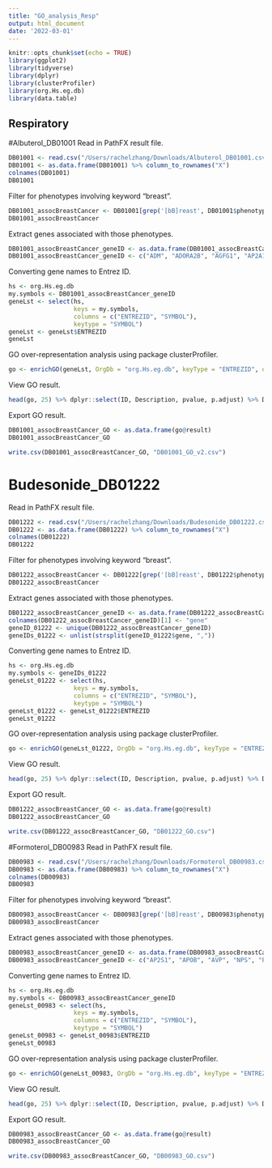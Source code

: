 ```yaml
---
title: "GO_analysis_Resp"
output: html_document
date: '2022-03-01'
---
```


```r
knitr::opts_chunk$set(echo = TRUE)
library(ggplot2)
library(tidyverse)
library(dplyr)
library(clusterProfiler)
library(org.Hs.eg.db)
library(data.table)
```

## Respiratory

#Albuterol_DB01001
Read in PathFX result file.

```r
DB01001 <- read.csv("/Users/rachelzhang/Downloads/Albuterol_DB01001.csv")
DB01001 <- as.data.frame(DB01001) %>% column_to_rownames("X")
colnames(DB01001)
DB01001
```

Filter for phenotypes involving keyword "breast".

```r
DB01001_assocBreastCancer <- DB01001[grep('[bB]reast', DB01001$phenotype), ]
DB01001_assocBreastCancer
```
Extract genes associated with those phenotypes.

```r
DB01001_assocBreastCancer_geneID <- as.data.frame(DB01001_assocBreastCancer$genes)
DB01001_assocBreastCancer_geneID <- c("ADM", "ADORA2B", "AGFG1", "AP2A1", "APOB", "BIN1", "CALCR", "CD4", "CGA", "CRH", "CTTN", "CYP3A4", "DAB2", "EGF", "EGFR", "FNBP1L", "GHRH", "GNAS", "GRB2", "HGS", "HIP1", "IGF2R", "LHB", "LHCGR", "PTH", "PTH1R", "PTHLH", "REPS1", "REPS2", "SH3GL2", "SH3KBP1", "SNX9", "SYNJ2", "TFRC", "TRIP10", "VIP", "WASL", "WNT5A", "NPS", "AVP", "AP2S1" )
```

Converting gene names to Entrez ID.

```r
hs <- org.Hs.eg.db
my.symbols <- DB01001_assocBreastCancer_geneID
geneLst <- select(hs, 
                  keys = my.symbols,
                  columns = c("ENTREZID", "SYMBOL"),
                  keytype = "SYMBOL")
geneLst <- geneLst$ENTREZID
geneLst
```

GO over-representation analysis using package clusterProfiler.

```r
go <- enrichGO(geneLst, OrgDb = "org.Hs.eg.db", keyType = "ENTREZID", ont = "ALL", readable = TRUE)
```

View GO result.

```r
head(go, 25) %>% dplyr::select(ID, Description, pvalue, p.adjust) %>% DT::datatable(elementId = "goEle")
```

Export GO result.

```r
DB01001_assocBreastCancer_GO <- as.data.frame(go@result)
DB01001_assocBreastCancer_GO

write.csv(DB01001_assocBreastCancer_GO, "DB01001_GO_v2.csv")
```

# Budesonide_DB01222
Read in PathFX result file.

```r
DB01222 <- read.csv("/Users/rachelzhang/Downloads/Budesonide_DB01222.csv")
DB01222 <- as.data.frame(DB01222) %>% column_to_rownames("X")
colnames(DB01222)
DB01222
```

Filter for phenotypes involving keyword "breast".

```r
DB01222_assocBreastCancer <- DB01222[grep('[bB]reast', DB01222$phenotype), ]
DB01222_assocBreastCancer
```

Extract genes associated with those phenotypes.

```r
DB01222_assocBreastCancer_geneID <- as.data.frame(DB01222_assocBreastCancer$genes)
colnames(DB01222_assocBreastCancer_geneID)[1] <- "gene"
geneID_01222 <- unique(DB01222_assocBreastCancer_geneID)
geneIDs_01222 <- unlist(strsplit(geneID_01222$gene, ","))
```

Converting gene names to Entrez ID.

```r
hs <- org.Hs.eg.db
my.symbols <- geneIDs_01222
geneLst_01222 <- select(hs, 
                  keys = my.symbols,
                  columns = c("ENTREZID", "SYMBOL"),
                  keytype = "SYMBOL")
geneLst_01222 <- geneLst_01222$ENTREZID
geneLst_01222
```

GO over-representation analysis using package clusterProfiler.

```r
go <- enrichGO(geneLst_01222, OrgDb = "org.Hs.eg.db", keyType = "ENTREZID", ont = "ALL", readable = TRUE)
```

View GO result.

```r
head(go, 25) %>% dplyr::select(ID, Description, pvalue, p.adjust) %>% DT::datatable(elementId = "goEle")
```
Export GO result.

```r
DB01222_assocBreastCancer_GO <- as.data.frame(go@result)
DB01222_assocBreastCancer_GO

write.csv(DB01222_assocBreastCancer_GO, "DB01222_GO.csv")
```

#Formoterol_DB00983
Read in PathFX result file.

```r
DB00983 <- read.csv("/Users/rachelzhang/Downloads/Formoterol_DB00983.csv")
DB00983 <- as.data.frame(DB00983) %>% column_to_rownames("X")
colnames(DB00983)
DB00983
```

Filter for phenotypes involving keyword "breast".

```r
DB00983_assocBreastCancer <- DB00983[grep('[bB]reast', DB00983$phenotype), ]
DB00983_assocBreastCancer
```
Extract genes associated with those phenotypes.

```r
DB00983_assocBreastCancer_geneID <- as.data.frame(DB00983_assocBreastCancer$genes)
DB00983_assocBreastCancer_geneID <- c("AP2S1", "APOB", "AVP", "NPS", "PTH", "WNT5A")
```

Converting gene names to Entrez ID.

```r
hs <- org.Hs.eg.db
my.symbols <- DB00983_assocBreastCancer_geneID
geneLst_00983 <- select(hs, 
                  keys = my.symbols,
                  columns = c("ENTREZID", "SYMBOL"),
                  keytype = "SYMBOL")
geneLst_00983 <- geneLst_00983$ENTREZID
geneLst_00983
```

GO over-representation analysis using package clusterProfiler.

```r
go <- enrichGO(geneLst_00983, OrgDb = "org.Hs.eg.db", keyType = "ENTREZID", ont = "ALL", readable = TRUE)
```

View GO result.

```r
head(go, 25) %>% dplyr::select(ID, Description, pvalue, p.adjust) %>% DT::datatable(elementId = "goEle")
```
Export GO result.

```r
DB00983_assocBreastCancer_GO <- as.data.frame(go@result)
DB00983_assocBreastCancer_GO

write.csv(DB00983_assocBreastCancer_GO, "DB00983_GO.csv")
```





